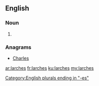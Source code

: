 ==English==

===Noun===
{{head|en}}

# {{plural of|larch}}

===Anagrams===
* [[Charles#English|Charles]]

[[Category:English plurals ending in "-es"]]

[[ar:larches]]
[[fr:larches]]
[[ku:larches]]
[[my:larches]]